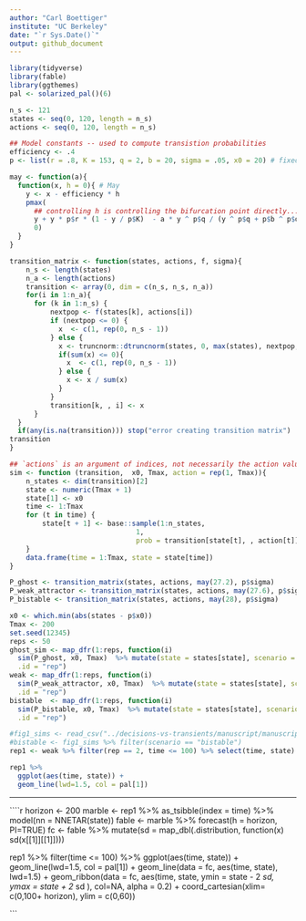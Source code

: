 ```yaml
---
author: "Carl Boettiger"
institute: "UC Berkeley"
date: "`r Sys.Date()`"
output: github_document
---
```



```r

library(tidyverse)
library(fable)
library(ggthemes)
pal <- solarized_pal()(6)


```



```r
n_s <- 121
states <- seq(0, 120, length = n_s)
actions <- seq(0, 120, length = n_s)

## Model constants -- used to compute transistion probabilities
efficiency <- .4    
p <- list(r = .8, K = 153, q = 2, b = 20, sigma = .05, x0 = 20) # fixed parameters

may <- function(a){  
  function(x, h = 0){ # May
    y <- x - efficiency * h
    pmax(
      ## controlling h is controlling the bifurcation point directly...
      y + y * p$r * (1 - y / p$K)  - a * y ^ p$q / (y ^ p$q + p$b ^ p$q),  
      0)
  }
}
```

```r
transition_matrix <- function(states, actions, f, sigma){
    n_s <- length(states)
    n_a <- length(actions)
    transition <- array(0, dim = c(n_s, n_s, n_a))
    for(i in 1:n_a){
      for (k in 1:n_s) {
          nextpop <- f(states[k], actions[i])
          if (nextpop <= 0) {
            x  <- c(1, rep(0, n_s - 1))
          } else {
            x <- truncnorm::dtruncnorm(states, 0, max(states), nextpop, sigma * nextpop)
            if(sum(x) <= 0){ 
              x  <- c(1, rep(0, n_s - 1))
            } else {
              x <- x / sum(x)
            }
          }
          transition[k, , i] <- x
      }
  }
  if(any(is.na(transition))) stop("error creating transition matrix")
transition
}
```

```r
## `actions` is an argument of indices, not necessarily the action values themselves 
sim <- function (transition,  x0, Tmax, action = rep(1, Tmax)){
    n_states <- dim(transition)[2]
    state <- numeric(Tmax + 1)
    state[1] <- x0
    time <- 1:Tmax
    for (t in time) {
        state[t + 1] <- base::sample(1:n_states, 
                               1, 
                               prob = transition[state[t], , action[t]])
    }
    data.frame(time = 1:Tmax, state = state[time])
}
```



```r
P_ghost <- transition_matrix(states, actions, may(27.2), p$sigma)
P_weak_attractor <- transition_matrix(states, actions, may(27.6), p$sigma)
P_bistable <- transition_matrix(states, actions, may(28), p$sigma)
```


```r
x0 <- which.min(abs(states - p$x0))
Tmax <- 200
set.seed(12345)
reps <- 50
ghost_sim <- map_dfr(1:reps, function(i)
  sim(P_ghost, x0, Tmax)  %>% mutate(state = states[state], scenario = "ghost"),
  .id = "rep")
weak <- map_dfr(1:reps, function(i)
  sim(P_weak_attractor, x0, Tmax)  %>% mutate(state = states[state], scenario = "bistable"),
  .id = "rep")
bistable  <- map_dfr(1:reps, function(i)
  sim(P_bistable, x0, Tmax)  %>% mutate(state = states[state], scenario = "bistable"),
  .id = "rep")
```



```r
#fig1_sims <- read_csv("../decisions-vs-transients/manuscript/manuscript_cache/fig1_sims.csv")
#bistable <- fig1_sims %>% filter(scenario == "bistable")
rep1 <- weak %>% filter(rep == 2, time <= 100) %>% select(time, state)
```

```r
rep1 %>%
  ggplot(aes(time, state)) + 
  geom_line(lwd=1.5, col = pal[1]) 

```

---

````r
horizon <- 200
marble <- rep1 %>%
    as_tsibble(index = time) %>%
  model(nn = NNETAR(state))
fable <- marble %>% 
  forecast(h = horizon, PI=TRUE) 
fc <- fable %>%
  mutate(sd = map_dbl(.distribution, function(x) sd(x[[1]][[1]])))


rep1 %>% filter(time <= 100) %>%
  ggplot(aes(time, state)) + 
  geom_line(lwd=1.5, col = pal[1]) + 
  geom_line(data = fc, aes(time, state), lwd=1.5) + 
  geom_ribbon(data = fc, aes(time, state, ymin = state - 2 *sd, ymax = state + 2 * sd ), 
              col=NA, alpha = 0.2) + 
  coord_cartesian(xlim= c(0,100+ horizon), ylim = c(0,60))

```